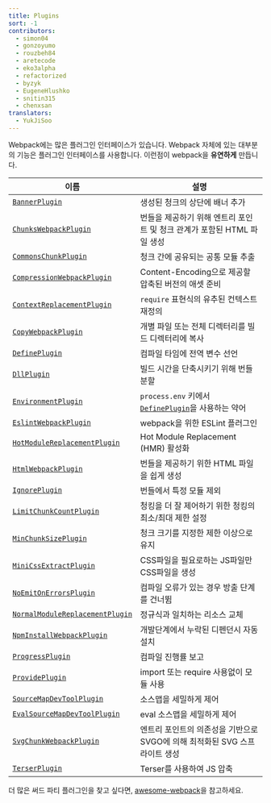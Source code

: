```yaml
---
title: Plugins
sort: -1
contributors:
  - simon04
  - gonzoyumo
  - rouzbeh84
  - aretecode
  - eko3alpha
  - refactorized
  - byzyk
  - EugeneHlushko
  - snitin315
  - chenxsan
translators:
  - YukJiSoo
---
```


Webpack에는 많은 플러그인 인터페이스가 있습니다. Webpack 자체에 있는 대부분의 기능은 플러그인 인터페이스를 사용합니다. 이런점이 webpack을 **유연하게** 만듭니다.

| 이름                                                                            | 설명                                                                          |
| ------------------------------------------------------------------------------- | ----------------------------------------------------------------------------- |
| [`BannerPlugin`](/plugins/banner-plugin)                                        | 생성된 청크의 상단에 배너 추가                                                |
| [`ChunksWebpackPlugin`](/plugins/chunks-webpack-plugin/)                        | 번들을 제공하기 위해 엔트리 포인트 및 청크 관계가 포함된 HTML 파일 생성       |
| [`CommonsChunkPlugin`](/plugins/commons-chunk-plugin)                           | 청크 간에 공유되는 공통 모듈 추출                                             |
| [`CompressionWebpackPlugin`](/plugins/compression-webpack-plugin)               | Content-Encoding으로 제공할 압축된 버전의 애셋 준비                           |
| [`ContextReplacementPlugin`](/plugins/context-replacement-plugin)               | `require` 표현식의 유추된 컨텍스트 재정의                                     |
| [`CopyWebpackPlugin`](/plugins/copy-webpack-plugin)                             | 개별 파일 또는 전체 디렉터리를 빌드 디렉터리에 복사                           |
| [`DefinePlugin`](/plugins/define-plugin)                                        | 컴파일 타임에 전역 변수 선언                                                  |
| [`DllPlugin`](/plugins/dll-plugin)                                              | 빌드 시간을 단축시키기 위해 번들 분할                                         |
| [`EnvironmentPlugin`](/plugins/environment-plugin)                              | `process.env` 키에서 [`DefinePlugin`](/plugins/define-plugin)을 사용하는 약어 |
| [`EslintWebpackPlugin`](/plugins/eslint-webpack-plugin)                         | webpack을 위한 ESLint 플러그인                                                |
| [`HotModuleReplacementPlugin`](/plugins/hot-module-replacement-plugin)          | Hot Module Replacement (HMR) 활성화                                           |
| [`HtmlWebpackPlugin`](/plugins/html-webpack-plugin)                             | 번들을 제공하기 위한 HTML 파일을 쉽게 생성                                    |
| [`IgnorePlugin`](/plugins/ignore-plugin)                                        | 번들에서 특정 모듈 제외                                                       |
| [`LimitChunkCountPlugin`](/plugins/limit-chunk-count-plugin)                    | 청킹을 더 잘 제어하기 위한 청킹의 최소/최대 제한 설정                         |
| [`MinChunkSizePlugin`](/plugins/min-chunk-size-plugin)                          | 청크 크기를 지정한 제한 이상으로 유지                                         |
| [`MiniCssExtractPlugin`](/plugins/mini-css-extract-plugin)                      | CSS파일을 필요로하는 JS파일만 CSS파일을 생성                                  |
| [`NoEmitOnErrorsPlugin`](/configuration/optimization/#optimizationemitonerrors) | 컴파일 오류가 있는 경우 방출 단계를 건너뜀                                    |
| [`NormalModuleReplacementPlugin`](/plugins/normal-module-replacement-plugin)    | 정규식과 일치하는 리소스 교체                                                 |
| [`NpmInstallWebpackPlugin`](/plugins/install-webpack-plugin)                    | 개발단계에서 누락된 디펜던시 자동 설치                                        |
| [`ProgressPlugin`](/plugins/progress-plugin)                                    | 컴파일 진행률 보고                                                            |
| [`ProvidePlugin`](/plugins/provide-plugin)                                      | import 또는 require 사용없이 모듈 사용                                        |
| [`SourceMapDevToolPlugin`](/plugins/source-map-dev-tool-plugin)                 | 소스맵을 세밀하게 제어                                                        |
| [`EvalSourceMapDevToolPlugin`](/plugins/eval-source-map-dev-tool-plugin)        | eval 소스맵을 세밀하게 제어                                                   |
| [`SvgChunkWebpackPlugin`](/plugins/svg-chunk-webpack-plugin/)                   | 엔트리 포인트의 의존성을 기반으로 SVGO에 의해 최적화된 SVG 스프라이트 생성    |
| [`TerserPlugin`](/plugins/terser-webpack-plugin/)                               | Terser를 사용하여 JS 압축                                                     |

더 많은 써드 파티 플러그인을 찾고 싶다면, [awesome-webpack](/awesome-webpack/#webpack-plugins)을 참고하세요.
